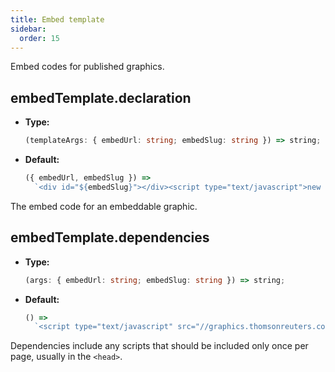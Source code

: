 ```yaml
---
title: Embed template
sidebar:
  order: 15
---
```


Embed codes for published graphics.

## embedTemplate.declaration

- **Type:**
  ```typescript
  (templateArgs: { embedUrl: string; embedSlug: string }) => string;
  ```
- **Default:**
  ```typescript
  ({ embedUrl, embedSlug }) =>
    `<div id="${embedSlug}"></div><script type="text/javascript">new pym.Parent("${embedSlug}", "${embedUrl}", {});</script>`;
  ```

The embed code for an embeddable graphic.

## embedTemplate.dependencies

- **Type:**
  ```typescript
  (args: { embedUrl: string; embedSlug: string }) => string;
  ```
- **Default:**
  ```typescript
  () =>
    `<script type="text/javascript" src="//graphics.thomsonreuters.com/pym.min.js"></script>`;
  ```

Dependencies include any scripts that should be included only once per page, usually in the `<head>`.
